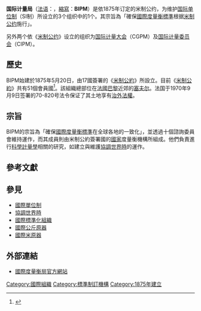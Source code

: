 {{noteTA
|T=zh-hans:国际计量局;zh-hk:國際計量局;zh-tw:國際度量衡局
|G1=物理學
|G2=Unit
|1=zh-hans:国际计量局;zh-hk:國際計量局;zh-tw:國際度量衡局
|2=zh-hans:国际计量大会;zh-hk:國際計量大會;zh-tw:國際度量衡大會
|3=zh-hans:国际计量委员会;zh-hk:國際計量委員會;zh-tw:國際度量衡委員會
|4 = zh-cn:米制; zh-tw:公制; zh-hk:公制
}}
{{Infobox Organization
| name = 国际计量局
| image = Metric seal.svg
| image_border = 
| size = 175px
| caption = 国际计量局的標誌
| title　　　　 = 
| map = 
| msize = 
| mcaption = 
| abbreviation = BIPM
| motto = 
| formation = 1875年5月20日
| extinction = 
| type = 國際組織、標準制定機構
| status = 
| purpose = 確保[[國際單位制|國際度量衡標準]]在全球各地的一致化
| headquarters = 位於{{FRA}}[[塞夫尔|塞夫尔]]的國際領土
| location = 
| region_served = 
| membership = 
| language = 
| leader_title = 
| leader_name = 
| key_people = 
| main_organ = 
| parent_organization = 
| affiliations = 
| num_staff = 
| num_volunteers = 
| budget = 
| website = https://www.bipm.org|
| remarks = 
}}

'''国际计量局'''（[[法语|法语]]：{{lang|fr|Bureau international des poids et mesures}}，[[縮寫|縮寫]]：'''BIPM'''）是依1875年订定的米制公约，为维护[[国际单位制|国际单位制]]（SI制）所设立的3个组织中的1个。其宗旨為「確保[[國際單位制|國際度量衡標準]]根据[[米制公约|米制公约]]施行」。

另外两个依《[[米制公约|米制公约]]》设立的组织为[[国际计量大会|国际计量大会]]（CGPM）及[[国际计量委员会|国际计量委员会]]（CIPM）。

== 歷史 ==
BIPM始建於1875年5月20日，由17國簽署的《[[米制公約|米制公約]]》所設立。目前《[[米制公約|米制公約]]》共有51個會員國<ref name="bipm-history">{{cite web|url=http://www.bipm.org/en/about-us/member-states/|title=Brief history of the SI|publisher=BIPM|language=en|accessdate=2009-04-21|archive-date=2021-01-15|archive-url=https://web.archive.org/web/20210115093910/https://www.bipm.org/en/about-us/member-states/|dead-url=no}}</ref>。該組織總部位在[[法國|法國]][[巴黎|巴黎]]近郊的[[塞夫尔|塞夫尔]]。法国于1970年9月9日签署的70-820号法令保证了其土地享有[[治外法權|治外法權]]。

== 宗旨 ==
BIPM的宗旨為「確保[[國際單位制|國際度量衡標準]]在全球各地的一致化」，並透過十個諮詢委員會維持運作，而其成員則由米制公約簽署國的[[國家|國家]]度量衡機構所組成。他們負責進行[[科學計量學|科學計量學]]相關的研究，如建立與維護[[協調世界時|協調世界時]]的運作。

== 參考文獻 ==
{{Reflist|1}}

== 參見 ==
* [[國際單位制|國際單位制]]
* [[協調世界時|協調世界時]]
* [[國際標準化組織|國際標準化組織]]
*[[國際公斤原器|國際公斤原器]]
*[[國際米原器|國際米原器]]

== 外部連結 ==
* [http://www.bipm.org/en/home/ 國際度量衡局官方網站]{{Wayback|url=http://www.bipm.org/en/home/ |date=20080516195305 }}{{en}}

{{Authority control}}
{{DEFAULTSORT:Bureau international des poids et mesures}}
[[Category:國際組織|Category:國際組織]]
[[Category:標準制訂機構|Category:標準制訂機構]]
[[Category:1875年建立|Category:1875年建立]]
